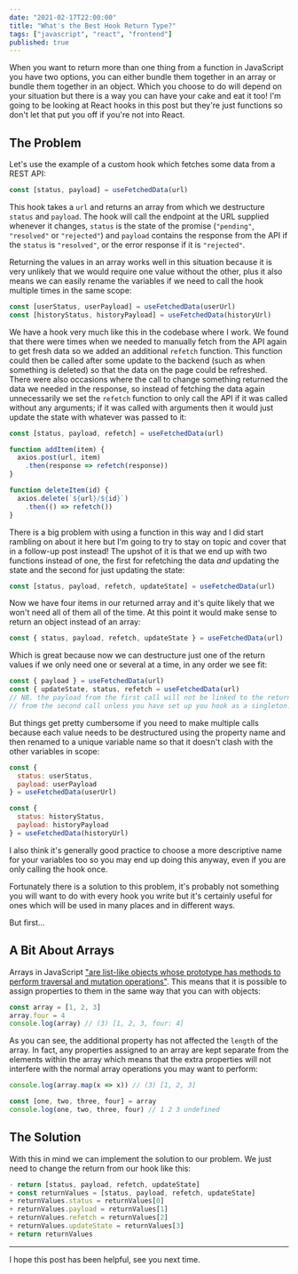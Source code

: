 ```yaml
---
date: "2021-02-17T22:00:00"
title: "What's the Best Hook Return Type?"
tags: ["javascript", "react", "frontend"]
published: true
---
```


When you want to return more than one thing from a function in JavaScript you have two options, you can either bundle them together in an array or bundle them together in an object. Which you choose to do will depend on your situation but there is a way you can have your cake and eat it too! I'm going to be looking at React hooks in this post but they're just functions so don't let that put you off if you're not into React.

## The Problem
Let's use the example of a custom hook which fetches some data from a REST API:

```js
const [status, payload] = useFetchedData(url)
```
This hook takes a `url` and returns an array from which we destructure `status` and `payload`. The hook will call the endpoint at the URL supplied whenever it changes, `status` is the state of the promise (`"pending"`, `"resolved"` or `"rejected"`) and `payload` contains the response from the API if the `status` is `"resolved"`, or the error response if it is `"rejected"`. 

Returning the values in an array works well in this situation because it is very unlikely that we would require one value without the other, plus it also means we can easily rename the variables if we need to call the hook multiple times in the same scope:

```js
const [userStatus, userPayload] = useFetchedData(userUrl)
const [historyStatus, historyPayload] = useFetchedData(historyUrl)
```

We have a hook very much like this in the codebase where I work. We found that there were times when we needed to manually fetch from the API again to get fresh data so we added an additional `refetch` function. This function could then be called after some update to the backend (such as when something is deleted) so that the data on the page could be refreshed. There were also occasions where the call to change something returned the data we needed in the response, so instead of fetching the data again unnecessarily we set the `refetch` function to only call the API if it was called without any arguments; if it was called with arguments then it would just update the state with whatever was passed to it:

```js
const [status, payload, refetch] = useFetchedData(url)

function addItem(item) {
  axios.post(url, item)
    .then(response => refetch(response))
}

function deleteItem(id) {
  axios.delete(`${url}/${id}`)
    .then(() => refetch())
}

```

There is a big problem with using a function in this way and I did start rambling on about it here but I'm going to try to stay on topic and cover that in a follow-up post instead! The upshot of it is that we end up with two functions instead of one, the first for refetching the data _and_ updating the state and the second for just updating the state:

```js
const [status, payload, refetch, updateState] = useFetchedData(url)
```

Now we have four items in our returned array and it's quite likely that we won't need all of them all of the time. At this point it would make sense to return an object instead of an array:

```js
const { status, payload, refetch, updateState } = useFetchedData(url)
```

Which is great because now we can destructure just one of the return values if we only need one or several at a time, in any order we see fit:

```js
const { payload } = useFetchedData(url)
const { updateState, status, refetch = useFetchedData(url)
// NB. the payload from the first call will not be linked to the returns 
// from the second call unless you have set up you hook as a singleton. 
```

But things get pretty cumbersome if you need to make multiple calls because each value needs to be destructured using the property name and then renamed to a unique variable name so that it doesn't clash with the other variables in scope:

```js
const { 
  status: userStatus, 
  payload: userPayload 
} = useFetchedData(userUrl)

const { 
  status: historyStatus, 
  payload: historyPayload 
} = useFetchedData(historyUrl)
```

I also think it's generally good practice to choose a more descriptive name for your variables too so you may end up doing this anyway, even if you are only calling the hook once.

Fortunately there is a solution to this problem, it's probably not something you will want to do with every hook you write but it's certainly useful for ones which will be used in many places and in different ways.

But first...

## A Bit About Arrays

Arrays in JavaScript ["are list-like objects whose prototype has methods to perform traversal and mutation operations"](https://developer.mozilla.org/en-US/docs/Web/JavaScript/Reference/Global_Objects/Array). This means that it is possible to assign properties to them in the same way that you can with objects:

```js
const array = [1, 2, 3]
array.four = 4
console.log(array) // (3) [1, 2, 3, four: 4]
```

As you can see, the additional property has not affected the `length` of the array. In fact, any properties assigned to an array are kept separate from the elements within the array which means that the extra properties will not interfere with the normal array operations you may want to perform:

```js
console.log(array.map(x => x)) // (3) [1, 2, 3]

const [one, two, three, four] = array
console.log(one, two, three, four) // 1 2 3 undefined
```

## The Solution

With this in mind we can implement the solution to our problem. We just need to change the return from our hook like this:

```js
- return [status, payload, refetch, updateState]
+ const returnValues = [status, payload, refetch, updateState]
+ returnValues.status = returnValues[0]
+ returnValues.payload = returnValues[1]
+ returnValues.refetch = returnValues[2]
+ returnValues.updateState = returnValues[3]
+ return returnValues
```

---

I hope this post has been helpful, see you next time. 


